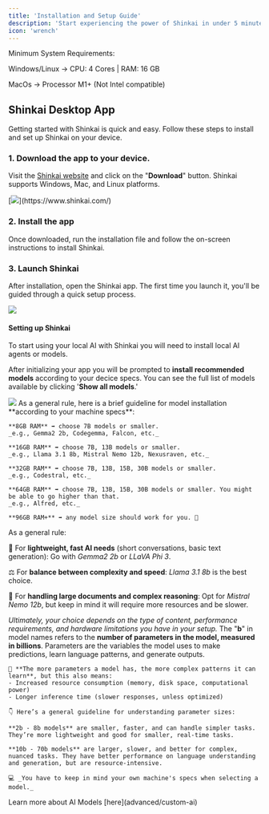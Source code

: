 ```yaml
---
title: 'Installation and Setup Guide'
description: 'Start experiencing the power of Shinkai in under 5 minutes'
icon: 'wrench'
---
```

<Info>
 Minimum System Requirements: 

 Windows/Linux -> CPU: 4 Cores | RAM: 16 GB

 MacOs -> Processor M1+ (Not Intel compatible)
</Info>
## Shinkai Desktop App
Getting started with Shinkai is quick and easy. Follow these steps to install and set up Shinkai on your device.

### 1. Download the app to your device. 
Visit the [Shinkai website](https://www.shinkai.com/) and click on the "**Download**" button. Shinkai supports Windows, Mac, and Linux platforms.

<Frame>
  [<img src="/images/download.png"  style={{ borderRadius: '0.5rem' }}/>](https://www.shinkai.com/)
</Frame>

### 2. Install the app
Once downloaded, run the installation file and follow the on-screen instructions to install Shinkai.

### 3. Launch Shinkai
After installation, open the Shinkai app. The first time you launch it, you'll be guided through a quick setup process.

<Frame>
  <img src="/images/welcome.jpg"  style={{ borderRadius: '0.5rem' }}/>
</Frame>


#### Setting up Shinkai
To start using your local AI with Shinkai you will need to install local AI agents or models. 

After initializing your app you will be prompted to **install recommended models** according to your decice specs. You can see the full list of models available by clicking '**Show all models**.'

<Frame>
  <img src="/images/models-setup.jpg"  style={{ borderRadius: '0.5rem' }}/>
</Frame>



<AccordionGroup>

<Accordion icon="robot" title="AI model guideline according to your RAM">
  As a general rule, here is a brief guideline for model installation **according to your machine specs**: 

    **8GB RAM** ➡ choose 7B models or smaller.
    _e.g., Gemma2 2b, Codegemma, Falcon, etc._

    **16GB RAM** ➡ choose 7B, 13B models or smaller.
    _e.g., Llama 3.1 8b, Mistral Nemo 12b, Nexusraven, etc._

    **32GB RAM** ➡ choose 7B, 13B, 15B, 30B models or smaller.
    _e.g., Codestral, etc._

    **64GB RAM** ➡ choose 7B, 13B, 15B, 30B models or smaller. You might be able to go higher than that.
    _e.g., Alfred, etc._

    **96GB RAM+** ➡ any model size should work for you. 🦾
</Accordion>
<Accordion icon="laptop" title="Which AI model should I install?">
  As a general rule: 
  
  👟 For **lightweight, fast AI needs** (short conversations, basic text generation): Go with _Gemma2 2b_ or _LLaVA Phi 3_.
  
  ⚖️  For **balance between complexity and speed**: _Llama 3.1 8b_ is the best choice.
  
  🧠  For **handling large documents and complex reasoning**: Opt for _Mistral Nemo 12b_, but keep in mind it will require more resources and be slower.

  _Ultimately, your choice depends on the type of content, performance requirements, and hardware limitations you have in your setup._
</Accordion>
<Accordion icon="book-open" title="Understanding the 'b' in model names">
  The "**b**" in model names refers to the **number of parameters in the model, measured in billions**. Parameters are the variables the model uses to make predictions, learn language patterns, and generate outputs.

    👀 **The more parameters a model has, the more complex patterns it can learn**, but this also means:
    - Increased resource consumption (memory, disk space, computational power)
    - Longer inference time (slower responses, unless optimized)

    👇 Here’s a general guideline for understanding parameter sizes:

    **2b - 8b models** are smaller, faster, and can handle simpler tasks. They’re more lightweight and good for smaller, real-time tasks.

    **10b - 70b models** are larger, slower, and better for complex, nuanced tasks. They have better performance on language understanding and generation, but are resource-intensive.

    💻 _You have to keep in mind your own machine's specs when selecting a model._
</Accordion>

</AccordionGroup>

<Tip>
Learn more about AI Models [here](advanced/custom-ai)
</Tip>
